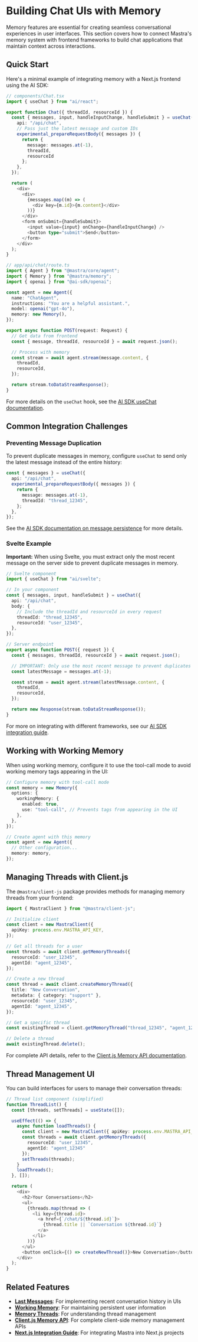 # Building Chat UIs with Memory

Memory features are essential for creating seamless conversational experiences in user interfaces. This section covers how to connect Mastra's memory system with frontend frameworks to build chat applications that maintain context across interactions.

## Quick Start

Here's a minimal example of integrating memory with a Next.js frontend using the AI SDK:

```typescript
// components/Chat.tsx
import { useChat } from "ai/react";

export function Chat({ threadId, resourceId }) {
  const { messages, input, handleInputChange, handleSubmit } = useChat({
    api: "/api/chat",
    // Pass just the latest message and custom IDs
    experimental_prepareRequestBody({ messages }) {
      return {
        message: messages.at(-1),
        threadId,
        resourceId
      };
    },
  });

  return (
    <div>
      <div>
        {messages.map((m) => (
          <div key={m.id}>{m.content}</div>
        ))}
      </div>
      <form onSubmit={handleSubmit}>
        <input value={input} onChange={handleInputChange} />
        <button type="submit">Send</button>
      </form>
    </div>
  );
}

// app/api/chat/route.ts
import { Agent } from "@mastra/core/agent";
import { Memory } from "@mastra/memory";
import { openai } from "@ai-sdk/openai";

const agent = new Agent({
  name: "ChatAgent",
  instructions: "You are a helpful assistant.",
  model: openai("gpt-4o"),
  memory: new Memory(),
});

export async function POST(request: Request) {
  // Get data from frontend
  const { message, threadId, resourceId } = await request.json();

  // Process with memory
  const stream = await agent.stream(message.content, {
    threadId,
    resourceId,
  });

  return stream.toDataStreamResponse();
}
```

For more details on the `useChat` hook, see the [AI SDK useChat documentation](https://sdk.vercel.ai/docs/reference/ai-sdk-ui/use-chat).

## Common Integration Challenges

### Preventing Message Duplication

To prevent duplicate messages in memory, configure `useChat` to send only the latest message instead of the entire history:

```typescript
const { messages } = useChat({
  api: "/api/chat",
  experimental_prepareRequestBody({ messages }) {
    return {
      message: messages.at(-1),
      threadId: "thread_12345",
    };
  },
});
```

See the [AI SDK documentation on message persistence](https://sdk.vercel.ai/docs/ai-sdk-ui/chatbot-message-persistence) for more details.

### Svelte Example

**Important:** When using Svelte, you must extract only the most recent message on the server side to prevent duplicate messages in memory.

```typescript
// Svelte component
import { useChat } from "ai/svelte";

// In your component
const { messages, input, handleSubmit } = useChat({
  api: "/api/chat",
  body: {
    // Include the threadId and resourceId in every request
    threadId: "thread_12345",
    resourceId: "user_12345",
  },
});

// Server endpoint
export async function POST({ request }) {
  const { messages, threadId, resourceId } = await request.json();

  // IMPORTANT: Only use the most recent message to prevent duplicates
  const latestMessage = messages.at(-1);

  const stream = await agent.stream(latestMessage.content, {
    threadId,
    resourceId,
  });

  return new Response(stream.toDataStreamResponse());
}
```

For more on integrating with different frameworks, see our [AI SDK integration guide](/docs/frameworks/ai-sdk#usechat).

## Working with Working Memory

When using working memory, configure it to use the tool-call mode to avoid working memory tags appearing in the UI:

```typescript
// Configure memory with tool-call mode
const memory = new Memory({
  options: {
    workingMemory: {
      enabled: true,
      use: "tool-call", // Prevents tags from appearing in the UI
    },
  },
});

// Create agent with this memory
const agent = new Agent({
  // Other configuration...
  memory: memory,
});
```

## Managing Threads with Client.js

The `@mastra/client-js` package provides methods for managing memory threads from your frontend:

```typescript
import { MastraClient } from "@mastra/client-js";

// Initialize client
const client = new MastraClient({
  apiKey: process.env.MASTRA_API_KEY,
});

// Get all threads for a user
const threads = await client.getMemoryThreads({
  resourceId: "user_12345",
  agentId: "agent_12345",
});

// Create a new thread
const thread = await client.createMemoryThread({
  title: "New Conversation",
  metadata: { category: "support" },
  resourceId: "user_12345",
  agentId: "agent_12345",
});

// Get a specific thread
const existingThread = client.getMemoryThread("thread_12345", "agent_12345");

// Delete a thread
await existingThread.delete();
```

For complete API details, refer to the [Client.js Memory API documentation](/docs/reference/client-js/memory).

## Thread Management UI

You can build interfaces for users to manage their conversation threads:

```typescript
// Thread list component (simplified)
function ThreadList() {
  const [threads, setThreads] = useState([]);

  useEffect(() => {
    async function loadThreads() {
      const client = new MastraClient({ apiKey: process.env.MASTRA_API_KEY });
      const threads = await client.getMemoryThreads({
        resourceId: "user_12345",
        agentId: "agent_12345"
      });
      setThreads(threads);
    }
    loadThreads();
  }, []);

  return (
    <div>
      <h2>Your Conversations</h2>
      <ul>
        {threads.map(thread => (
          <li key={thread.id}>
            <a href={`/chat/${thread.id}`}>
              {thread.title || `Conversation ${thread.id}`}
            </a>
          </li>
        ))}
      </ul>
      <button onClick={() => createNewThread()}>New Conversation</button>
    </div>
  );
}
```

## Related Features

- **[Last Messages](./3.1-last-messages.md)**: For implementing recent conversation history in UIs
- **[Working Memory](./3.3-working-memory.md)**: For maintaining persistent user information
- **[Memory Threads](../4-memory-threads/index.md)**: For understanding thread management
- **[Client.js Memory API](/docs/reference/client-js/memory)**: For complete client-side memory management APIs
- **[Next.js Integration Guide](/docs/frameworks/next-js)**: For integrating Mastra into Next.js projects


